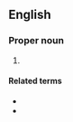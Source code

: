 ==English==

===Proper noun===
{{en-proper noun}}

# {{abbreviation of|en|2 Corinthians}}

====Related terms====
* {{l|en|Cor.}}
* {{l|en|1 Cor.}}